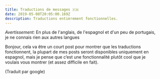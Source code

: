 ```yaml
---
title: Traductions de messages 🇫🇷
date: 2019-05-08T20:05:00.169Z
description: Traductions entièrement fonctionnelles.
---
```


_Avertissement:_ En plus de l'anglais, de l'espagnol et d'un peu de portugais, je ne connais rien aux autres langues

Bonjour, cela va être un court post pour montrer que les traductions fonctionnent, la plupart de mes posts seront disponibles uniquement en espagnol, mais je pense que c’est une fonctionnalité plutôt cool que je voulais vous montrer (et assez difficile en fait).

(Traduit par google)
